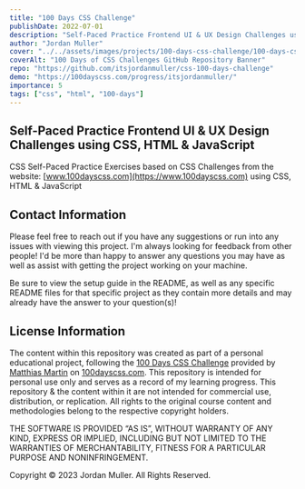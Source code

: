 ```yaml
---
title: "100 Days CSS Challenge"
publishDate: 2022-07-01
description: "Self-Paced Practice Frontend UI & UX Design Challenges using CSS, HTML & JavaScript"
author: "Jordan Muller"
cover: "../../assets/images/projects/100-days-css-challenge/100-days-css-challenge-repo.png"
coverAlt: "100 Days of CSS Challenges GitHub Repository Banner"
repo: "https://github.com/itsjordanmuller/css-100-days-challenge"
demo: "https://100dayscss.com/progress/itsjordanmuller/"
importance: 5
tags: ["css", "html", "100-days"]
---
```


## Self-Paced Practice Frontend UI & UX Design Challenges using CSS, HTML & JavaScript

CSS Self-Paced Practice Exercises based on CSS Challenges from the website: [www.100dayscss.com](https://www.100dayscss.com) using CSS, HTML & JavaScript

## Contact Information

Please feel free to reach out if you have any suggestions or run into any issues with viewing this project. I'm always looking for feedback from other people! I'd be more than happy to answer any questions you may have as well as assist with getting the project working on your machine.<br/>

Be sure to view the setup guide in the README, as well as any specific README files for that specific project as they contain more details and may already have the answer to your question(s)!

## License Information

The content within this repository was created as part of a personal educational project, following the [100 Days CSS Challenge](https://100dayscss.com/) provided by [Matthias Martin](https://www.stichwort-m.de/) on [100dayscss.com](https://100dayscss.com/). This repository is intended for personal use only and serves as a record of my learning progress. This repository & the content within it are not intended for commercial use, distribution, or replication. All rights to the original course content and methodologies belong to the respective copyright holders.

THE SOFTWARE IS PROVIDED “AS IS”, WITHOUT WARRANTY OF ANY KIND, EXPRESS OR IMPLIED, INCLUDING BUT NOT LIMITED TO THE WARRANTIES OF MERCHANTABILITY, FITNESS FOR A PARTICULAR PURPOSE AND NONINFRINGEMENT.

Copyright © 2023 Jordan Muller. All Rights Reserved.

